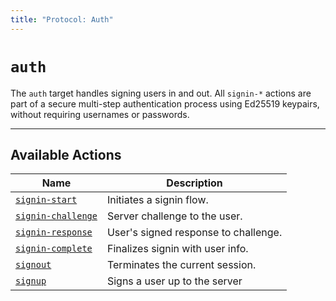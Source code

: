 ```yaml
---
title: "Protocol: Auth"
---
```


# `auth`

The `auth` target handles signing users in and out.
All `signin-*` actions are part of a secure multi-step authentication process using Ed25519 keypairs, without requiring usernames or passwords.

---

## Available Actions

| Name                                        | Description                          |
|---------------------------------------------|--------------------------------------|
| [`signin-start`](/protocol/auth/signin)     | Initiates a signin flow.             |
| [`signin-challenge`](/protocol/auth/signin) | Server challenge to the user.        |
| [`signin-response`](/protocol/auth/signin)  | User's signed response to challenge. |
| [`signin-complete`](/protocol/auth/signin)  | Finalizes signin with user info.     |
| [`signout`](/protocol/auth/signout)         | Terminates the current session.      |
| [`signup`](/protocol/auth/signup)           | Signs a user up to the server        |